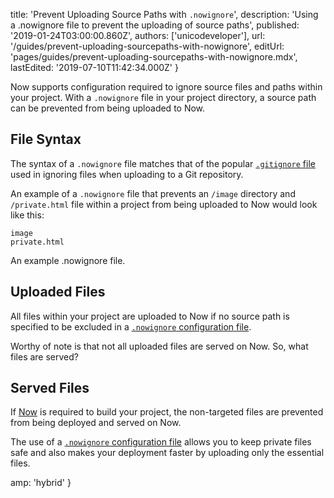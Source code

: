 
  title: 'Prevent Uploading Source Paths with `.nowignore`',
  description:
    'Using a .nowignore file to prevent the uploading of source paths',
  published: '2019-01-24T03:00:00.860Z',
  authors: ['unicodeveloper'],
  url: '/guides/prevent-uploading-sourcepaths-with-nowignore',
  editUrl: 'pages/guides/prevent-uploading-sourcepaths-with-nowignore.mdx',
  lastEdited: '2019-07-10T11:42:34.000Z'
}

Now supports configuration required to ignore source files and paths within your project. With a `.nowignore` file in your project directory, a source path can be prevented from being uploaded to Now.

## File Syntax

The syntax of a `.nowignore` file matches that of the popular [`.gitignore` file](https://git-scm.com/docs/gitignore#_pattern_format) used in ignoring files when uploading to a Git repository.

An example of a `.nowignore` file that prevents an `/image` directory and `/private.html` file within a project from being uploaded to Now would look like this:

```
image
private.html
```

<Caption>
  An example <InlineCode>.nowignore</InlineCode> file.
</Caption>

## Uploaded Files

All files within your project are uploaded to Now if no source path is specified to be excluded in a [`.nowignore` configuration file](https://zeit.co/docs/v2/deployments/ignoring-source-paths).

Worthy of note is that not all uploaded files are served on Now. So, what files are served?

## Served Files

If [Now](/now) is required to build your project, the non-targeted files are prevented from being deployed and served on Now.

The use of a [`.nowignore` configuration file](https://zeit.co/docs/v2/deployments/ignoring-source-paths) allows you to keep private files safe and also makes your deployment faster by uploading only the essential files.


  amp: 'hybrid'
}
